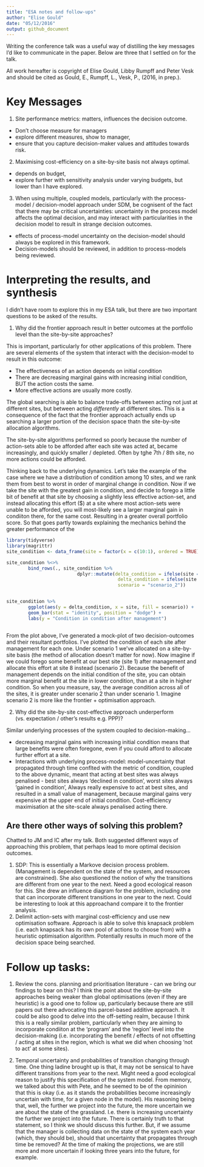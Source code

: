 ```yaml
---
title: "ESA notes and follow-ups"
author: "Elise Gould"
date: "05/12/2016"
output: github_document
---
```


Writing the conference talk was a useful way of distilling the key messages I'd like to communicate in the paper. Below are three that I settled on for the talk.

All work hereafter is copyright of Elise Gould, Libby Rumpff and Peter Vesk and should be cited as Gould, E., Rumpff, L., Vesk, P., (2016, in prep.).

# Key Messages

1. Site performance metrics: matters, influences the decision outcome.

- Don't choose measure for managers
- explore different measures, show to manager, 
- ensure that you capture decision-maker values and attitudes towards risk.

2. Maximising cost-efficiency on a site-by-site basis not always optimal.

- depends on budget, 
- explore further with sensitivity analysis under varying budgets, but lower than I have explored.

3. When using multiple, coupled models, particularly with the process-model / decision-model approach under SDM, be cognisent of the fact that there may be critical uncertainties: uncertainty in the process model affects the optimal decision, and may interact with particularities in the decision model to result in strange decision outcomes.

- effects of process-model uncertainty on the decision-model should always be explored in this framework.
- Decision-models should be reviewed, in addition to process-models being reviewed.

# Interpreting the results, and synthesis

I didn't have room to explore this in my ESA talk, but there are two important questions to be asked of the results.

1. Why did the frontier approach result in better outcomes at the portfolio level than the site-by-site approaches?

This is important, particularly for other applications of this problem. There are several elements of the system that interact with the decision-model to result in this outcome:

- The effectiveness of an action depends on initial condition
- There are decreasing marginal gains with increasing initial condition, BUT the action costs the same.
- More effective actions are usually more costly.

The global searching is able to balance trade-offs between acting not just at different sites, but between acting *differently* at different sites. This is a consequence of the fact that the frontier approach actually ends up searching a larger portion of the decision space thatn the site-by-site allocation algorithms.

The site-by-site algorithms performed so poorly because the number of action-sets able to be afforded after each site was acted at, became increasingly, and quickly smaller / depleted. Often by tghe 7th / 8th site, no more actions could be afforded.

Thinking back to the underlying dynamics. Let's take the example of the case where we have a distribution of condition among 10 sites, and we rank them from best to worst in order of marginal change in condition. Now if we take the site with the greatest gain in condition, and decide to forego a little bit of benefit at that site by choosing a slightly less effective action-set, and instead allocating this effort ($) at a site where most action-sets were unable to be afforded, you will most-likely see a larger marginal gain in condiiton there, for the same cost. Resulting in a greater overall portfolio score. So that goes partly towards explaining the mechanics behind the greater performance of the 

```r
library(tidyverse)
library(magrittr)
site_condition <- data_frame(site = factor(x = c(10:1), ordered = TRUE), delta_condition = seq(from = -0.15, to = 0.75, by = 0.1), scenario = "scenario_1")

site_condition %<>% 
        bind_rows(., site_condition %>% 
                          dplyr::mutate(delta_condition = ifelse(site == 8, delta_condition + 0.3, delta_condition),
                                         delta_condition = ifelse(site == 1, delta_condition - 0.1, delta_condition),
                                         scenario = "scenario_2"))


site_condition %>%
        ggplot(aes(y = delta_condition, x = site, fill = scenario)) +
        geom_bar(stat = "identity", position = "dodge") +
        labs(y = "Condition in condition after management")



```

From the plot above, I've generated a mock-plot of two decision-outcomes and their resultant portfolios. I've plotted the condition of each site after management for each one. Under scenario 1 we've allocated on a site-by-site basis (the method of allocation doesn't matter for now). Now imagine if we could forego some benefit at our best site (site 1) after management and allocate this effort at site 8 instead (scenario 2). Because the benefit of management depends on the initial condition of the site, you can obtain more marginal benefit at the site in lower condition, than at a site in higher condition. So when you measure, say, the average condition across all of the sites, it is greater under scenario 2 than under scenario 1. Imagine scenario 2 is more like the frontier + optimisation approach.

2. Why did the site-by-site cost-effective approach underperform (vs. expectation / other's results e.g. PPP)?

Similar underlying processes of the system coupled to decision-making...

- decreasing marginal gains with increasing initial condition means that large benefits were often foregone, even if you could afford to allocate further effort at a site.
- Interactions with underlying process-model: model-uncertainty that propagated through time conflted with the metric of condition, coupled to the above dynamic, meant that acting at best sites was always penalised - best sites always 'declined in condition', worst sites always 'gained in condition', Always really expensive to act at best sites, and resulted in a small value of management, because marginal gains very expensive at the upper end of initial condition. Cost-efficiency maximisation at the site-scale always penalised acting there.

## Are there other ways of solving this problem?

Chatted to JM and IC after my talk. Both suggested different ways of approaching this problem, that perhaps lead to more optimal decision outcomes.

1. SDP: This is essentially a Markove decision process problem. (Management is dependent on the state of the system, and resources are constrained). She also questioned the notion of why the transitions are different from one year to the next. Need a good ecological reason for this. She drew an influence diagram for the problem, including one that can incorporate different transitions in one year to the next. Could be interesting to look at this approachand compare it to the frontier analysis.
2. Delimit action-sets with marginal cost-efficiency and use new optimisation software. Approach is able to solve this knapsack problem (i.e. each knapsack has its own pool of actions to choose from) with a heuristic optimisation algorithm. Potentially results in much more of the decision space being searched.

# Follow up tasks:

1. Review the cons. planning and prioritisation literature - can we bring our findings to bear on this? I think the point about the site-by-site approaches being weaker than global optimisations (even if they are heuristic) is a good one to follow up, particularly because there are still papers out there advocating this parcel-based additive approach. It could be also good to delve into the off-setting realm, because I think this is a really similar problem, particularly when they are aiming to incorporate condiiton at the 'program' and the 'region' level into the decision-making (i.e. incorporating the benefit / effects of not offsetting / acting at sites in the region, which is what we did when choosing 'not to act' at some sites).

2. Temporal uncertainty and probabilities of transition changing through time. One thing Iadine brought up is that, it may not be sensical to have different transitions from year to the next. Might need a good ecological reason to justify this specification of the system model. From memory, we talked about this with Pete, and he seemed to be of the opininion that this is okay (i.e. as it stands the probabilities become increasingly uncertain with time, for a given node in the model). His reasoning being that, well, the further we project into the future, the more uncertain we are about the state of the grassland. I.e. there is increasing uncertainty the further we project into the future.  There is certainly truth to that statement, so I think we should discuss this further. But, if we assume that the manager is collecting data on the state of the system each year (which, they should be), should that uncertainty that propagates through time be removed? At the time of making the projections, we are still more and more uncertain if looking three years into the future, for example.
